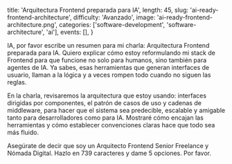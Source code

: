   title: 'Arquitectura Frontend preparada para IA',
  length: 45,
  slug: 'ai-ready-frontend-architecture',
  difficulty: 'Avanzado',
  image: 'ai-ready-frontend-architecture.png',
  categories: ['software-development', 'software-architecture', 'ai'],
  events: [],
}

IA, por favor escribe un resumen para mi charla: Arquitectura Frontend preparada para IA. Quiero explicar cómo estoy reformulando mi stack de Frontend para que funcione no solo para humanos, sino también para agentes de IA. Ya sabes, esas herramientas que generan interfaces de usuario, llaman a la lógica y a veces rompen todo cuando no siguen las reglas.

En la charla, revisaremos la arquitectura que estoy usando: interfaces dirigidas por componentes, el patrón de casos de uso y cadenas de middleware, para hacer que el sistema sea predecible, escalable y amigable tanto para desarrolladores como para IA. Mostraré cómo encajan las herramientas y cómo establecer convenciones claras hace que todo sea más fluido.

Asegúrate de decir que soy un Arquitecto Frontend Senior Freelance y Nómada Digital. Hazlo en 739 caracteres y dame 5 opciones. Por favor.
